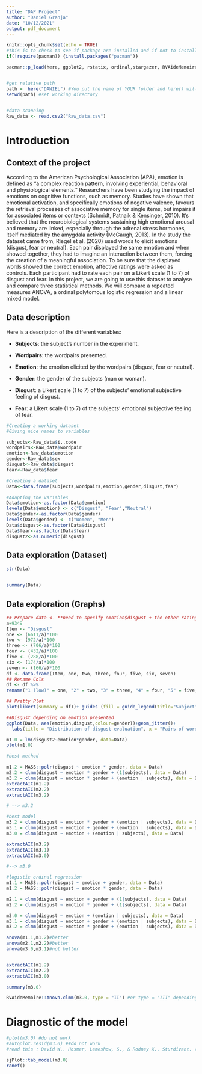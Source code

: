 ---
title: "DAP Project"
author: "Daniel Granja"
date: "10/12/2021"
output: pdf_document
---

```{r setup, include=FALSE}
knitr::opts_chunk$set(echo = TRUE)
#this is to check to see if package are installed and if not to install them or just load them if they are installed!
if(!require(pacman)) {install.packages("pacman")}

pacman::p_load(here, ggplot2, rstatix, ordinal,stargazer, RVAideMemoire,sjPlot, HH, likert, dplyr,sure)


#get relative path
path =  here("DANIEL") #You put the name of YOUR folder and here() will find the relative path for you ! 
setwd(path) #set working directory

 
#data scanning 
Raw_data <- read.csv2("Raw_data.csv")
```


Introduction
============

Context of the project
----------------------

According to the American Psychological Association (APA), emotion is defined as “a complex reaction pattern, involving experiential, behavioral and physiological elements.”
Researchers have been studying the impact of emotions on cognitive functions, such as memory. Studies have shown that emotional activation, and specifically emotions of negative valence, favours the retrieval processes of associative memory for single items, but impairs it for associated items or contexts (Schmidt, Patnaik & Kensinger, 2010).
It's believed that the neurobiological systems sustaining high emotional arousal and memory are linked, especially through the adrenal stress hormones, itself mediated by the amygdala activity (McGaugh, 2013).
In the study the dataset came from, Riegel et al. (2020) used words to elicit emotions (disgust, fear or neutral). Each pair displayed the same emotion and when showed together, they had to imagine an interaction between them, forcing the creation of a meaningful association. To be sure that the displayed words showed the correct emotion, affective ratings were asked as controls. Each participant had to rate each pair on a Likert scale (1 to 7) of disgust and fear.
In this project, we are going to use this dataset to analyse and compare three statistical methods. We will compare a repeated measures ANOVA, a ordinal polytomous logistic regression and a linear mixed model. 


Data description
----------------
Here is a description of the different variables:

* **Subjects**: the subject's number in the experiment.

* **Wordpairs**: the wordpairs presented.

* **Emotion**: the emotion elicited by the wordpairs (disgust, fear or neutral).

* **Gender**: the gender of the subjects (man or woman).

* **Disgust**: a Likert scale (1 to 7) of the subjects’ emotional subjective feeling of disgust.

* **Fear**: a Likert scale (1 to 7) of the subjects’ emotional subjective feeling of fear.


```{r, echo=FALSE}
#Creating a working dataset
#Giving nice names to variables

subjects<-Raw_data$ï..code
wordpairs<-Raw_data$wordpair
emotion<-Raw_data$emotion
gender<-Raw_data$sex
disgust<-Raw_data$disgust
fear<-Raw_data$fear

#Creating a dataset
Data<-data.frame(subjects,wordpairs,emotion,gender,disgust,fear)

#Adapting the variables
Data$emotion<-as.factor(Data$emotion)
levels(Data$emotion) <- c("Disgust", "Fear","Neutral")
Data$gender<-as.factor(Data$gender)
levels(Data$gender) <- c("Women", "Men")
Data$disgust<-as.factor(Data$disgust)
Data$fear<-as.factor(Data$fear)
disgust2<-as.numeric(disgust)
```

Data exploration (Dataset)
----------------

```{r basic explor, comment = NA}
str(Data)


summary(Data)
```
Data exploration (Graphs) 
-------------------------

```{r}

## Prepare data <- **need to specify emotion$disgust + the other ratings**
a=9349
Item <- "Disgust"
one <- (6611/a)*100
two <- (972/a)*100
three <- (706/a)*100
four <- (432/a)*100
five <- (288/a)*100
six <- (174/a)*100
seven <- (166/a)*100
df <- data.frame(Item, one, two, three, four, five, six, seven)
## Rename Cols
df <- df %>%
rename("1 (low)" = one, "2" = two, "3" = three, "4" = four, "5" = five, "6"= six, "7 (high)"= seven)

## Pretty Plot
plot(likert(summary = df))+ guides (fill = guide_legend(title="Subjective evaluation")) + labs(title = "Subjective evaluation of disgust across all pairs of words")+ labs(y = "Percentage of Likert answers") + theme(plot.title = element_text(hjust = 0.5))+ theme(plot.title = element_text(size = rel(1.5))) + theme( legend.box.background = element_rect(), legend.box.margin = margin(6, 6, 6, 6),legend.position = "top")

##Disgust depending on emotion presented
ggplot(Data, aes(emotion,disgust,colour=gender))+geom_jitter()+
  labs(title = "Distribution of disgust evaluation", x = "Pairs of words' emotions", y = "Likert scale of subjective disgust feeling") + theme(plot.title = element_text(hjust = 0.75)) + labs(colour = "Gender")+ theme(plot.title = element_text(size = rel(2)))
```
```{r}
m1.0 = lm(disgust2~emotion*gender, data=Data)
plot(m1.0)

```

```{r}
#best method

m1.2 = MASS::polr(disgust ~ emotion * gender, data = Data)
m2.2 = clmm(disgust ~ emotion * gender + (1|subjects), data = Data)
m3.2 = clmm(disgust ~ emotion * gender + (emotion | subjects), data = Data)
extractAIC(m1.2)
extractAIC(m2.2)
extractAIC(m3.2)

# --> m3.2

#best model
m3.2 = clmm(disgust ~ emotion * gender + (emotion | subjects), data = Data)
m3.1 = clmm(disgust ~ emotion + gender + (emotion | subjects), data = Data)
m3.0 = clmm(disgust ~ emotion + (emotion | subjects), data = Data)

extractAIC(m3.2)
extractAIC(m3.1)
extractAIC(m3.0)

#--> m3.0

```

```{r modeling}
#logistic ordinal regression
m1.1 = MASS::polr(disgust ~ emotion + gender, data = Data)
m1.2 = MASS::polr(disgust ~ emotion * gender, data = Data)

m2.1 = clmm(disgust ~ emotion + gender + (1|subjects), data = Data)
m2.2 = clmm(disgust ~ emotion * gender + (1|subjects), data = Data)

m3.0 = clmm(disgust ~ emotion + (emotion | subjects), data = Data)
m3.1 = clmm(disgust ~ emotion + gender + (emotion | subjects), data = Data)
m3.2 = clmm(disgust ~ emotion * gender + (emotion | subjects), data = Data)

anova(m1.1,m1.2)#better
anova(m2.1,m2.2)#better
anova(m3.0,m3.1)#not better


extractAIC(m1.2)
extractAIC(m2.2)
extractAIC(m3.0)
```

```{r best model analysis}
summary(m3.0)

RVAideMemoire::Anova.clmm(m3.0, type = "II") #or type = "III" depending on the context
```
Diagnostic of the model
=======================
```{r}
#plot(m3.0) #do not work
#autoplot.resid(m3.0) ##do not work
#read this : David W.. Hosmer, Lemeshow, S., & Rodney X.. Sturdivant. (2000). Applied logistic regression. New York: Wiley. --> §5

sjPlot::tab_model(m3.0)
ranef()
```